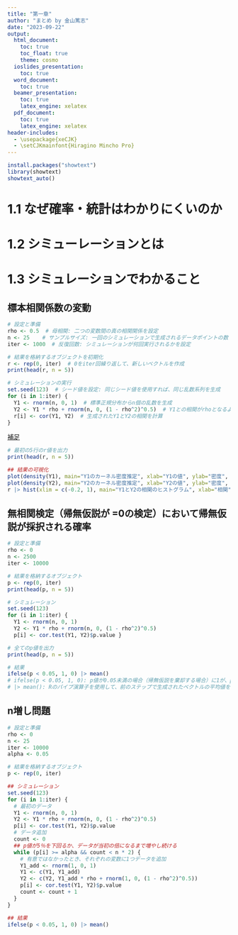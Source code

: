 ```yaml
---
title: "第一章"
author: "まとめ by 金山篤志"
date: "2023-09-22"
output: 
  html_document:
    toc: true
    toc_float: true
    theme: cosmo
  ioslides_presentation:
    toc: true
  word_document:
    toc: true
  beamer_presentation:
    toc: true
    latex_engine: xelatex
  pdf_document:
    toc: true
    latex_engine: xelatex
header-includes:
  - \usepackage{xeCJK}
  - \setCJKmainfont{Hiragino Mincho Pro}
---
```


```r
install.packages("showtext")
library(showtext)
showtext_auto()
```

# 1.1 なぜ確率・統計はわかりにくいのか
# 1.2 シミューレーションとは
# 1.3 シミュレーションでわかること

## 標本相関係数の変動

```r
# 設定と準備 
rho <- 0.5  # 母相関: 二つの変数間の真の相関関係を設定
n <- 25    # サンプルサイズ: 一回のシミュレーションで生成されるデータポイントの数
iter <- 1000  # 反復回数: シミュレーションが何回実行されるかを設定
```

```r
# 結果を格納するオブジェクトを初期化
r <- rep(0, iter)  # 0をiter回繰り返して、新しいベクトルを作成
print(head(r, n = 5))
```

```r
# シミュレーションの実行
set.seed(123)  # シード値を設定: 同じシード値を使用すれば、同じ乱数系列を生成
for (i in 1:iter) {
  Y1 <- rnorm(n, 0, 1)  # 標準正規分布からn個の乱数を生成
  Y2 <- Y1 * rho + rnorm(n, 0, (1 - rho^2)^0.5)  # Y1との相関がrhoとなるようなY2を生成
  r[i] <- cor(Y1, Y2)  # 生成されたY1とY2の相関を計算
}
```

[補足](https://htmlpreview.github.io/?https://raw.githubusercontent.com/atsushikanayama/simulation/main/20230922_chapter1supplement1.html)

```r
# 最初の5行のr値を出力
print(head(r, n = 5))
```

```r
## 結果の可視化
plot(density(Y1), main="Y1のカーネル密度推定", xlab="Y1の値", ylab="密度", col="blue", lwd=2)
plot(density(Y2), main="Y2のカーネル密度推定", xlab="Y2の値", ylab="密度", col="red", lwd=2)
r |> hist(xlim = c(-0.2, 1), main="Y1とY2の相関のヒストグラム", xlab="相関", ylab="頻度")
```
## 無相関検定（帰無仮説が =0の検定）において帰無仮説が採択される確率

```r
# 設定と準備 
rho <- 0
n <- 2500
iter <- 10000
```

```r
# 結果を格納するオブジェクト 
p <- rep(0, iter)
print(head(p, n = 5))
```

```r
# シミュレーション
set.seed(123) 
for (i in 1:iter) { 
  Y1 <- rnorm(n, 0, 1) 
  Y2 <- Y1 * rho + rnorm(n, 0, (1 - rho^2)^0.5) 
  p[i] <- cor.test(Y1, Y2)$p.value }
```

```r
# 全てのp値を出力
print(head(p, n = 5))
```

```r
# 結果
ifelse(p < 0.05, 1, 0) |> mean() 
# ifelse(p < 0.05, 1, 0): p値が0.05未満の場合（帰無仮説を棄却する場合）に1が、p値が0.05以上の場合（帰無仮説を採択する場合）に0が割り当てられます。
# |> mean(): Rのパイプ演算子を使用して、前のステップで生成されたベクトルの平均値を計算
```

## n増し問題

```r
# 設定と準備 
rho <- 0 
n <- 25 
iter <- 10000 
alpha <- 0.05
```

```r
# 結果を格納するオブジェクト 
p <- rep(0, iter)
```

```r
## シミュレーション 
set.seed(123) 
for (i in 1:iter) { 
  # 最初のデータ 
  Y1 <- rnorm(n, 0, 1) 
  Y2 <- Y1 * rho + rnorm(n, 0, (1 - rho^2)^0.5) 
  p[i] <- cor.test(Y1, Y2)$p.value 
  # データ追加 
  count <- 0 
  ## p値が5％を下回るか、データが当初の倍になるまで増やし続ける 
  while (p[i] >= alpha && count < n * 2) {
    # 有意ではなかったとき、それぞれの変数に1つデータを追加 
    Y1_add <- rnorm(1, 0, 1) 
    Y1 <- c(Y1, Y1_add) 
    Y2 <- c(Y2, Y1_add * rho + rnorm(1, 0, (1 - rho^2)^0.5)) 
    p[i] <- cor.test(Y1, Y2)$p.value 
    count <- count + 1 
  } 
}
```

```r
## 結果 
ifelse(p < 0.05, 1, 0) |> mean()
```